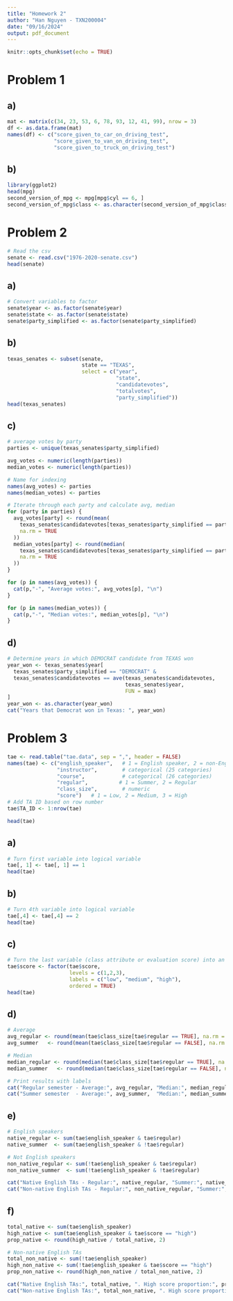 ```yaml
---
title: "Homework 2"
author: "Han Nguyen - TXN200004"
date: "09/16/2024"
output: pdf_document
---
```


```r
knitr::opts_chunk$set(echo = TRUE)
```

# Problem 1

## a)

```r
mat <- matrix(c(34, 23, 53, 6, 78, 93, 12, 41, 99), nrow = 3)
df <- as.data.frame(mat)
names(df) <- c("score_given_to_car_on_driving_test",
               "score_given_to_van_on_driving_test",
               "score_given_to_truck_on_driving_test")
```

## b)

```r
library(ggplot2)
head(mpg)
second_version_of_mpg <- mpg[mpg$cyl == 6, ]
second_version_of_mpg$class <- as.character(second_version_of_mpg$class)
```

# Problem 2

```r
# Read the csv
senate <- read.csv("1976-2020-senate.csv")
head(senate)
```

## a)

```r
# Convert variables to factor
senate$year <- as.factor(senate$year)
senate$state <- as.factor(senate$state)
senate$party_simplified <- as.factor(senate$party_simplified)
```

## b)

```r
texas_senates <- subset(senate, 
                        state == "TEXAS", 
                        select = c("year", 
                                   "state", 
                                   "candidatevotes", 
                                   "totalvotes", 
                                   "party_simplified"))
head(texas_senates)
```

## c)

```r
# average votes by party
parties <- unique(texas_senates$party_simplified)

avg_votes <- numeric(length(parties))
median_votes <- numeric(length(parties))

# Name for indexing
names(avg_votes) <- parties
names(median_votes) <- parties

# Iterate through each party and calculate avg, median
for (party in parties) {
  avg_votes[party] <- round(mean(
    texas_senates$candidatevotes[texas_senates$party_simplified == party], 
    na.rm = TRUE
  ))
  median_votes[party] <- round(median(
    texas_senates$candidatevotes[texas_senates$party_simplified == party], 
    na.rm = TRUE
  ))
}

for (p in names(avg_votes)) {
  cat(p,"-", "Average votes:", avg_votes[p], "\n")
}

for (p in names(median_votes)) {
  cat(p,"-", "Median votes:", median_votes[p], "\n")
}

```
## d)

```r
# Determine years in which DEMOCRAT candidate from TEXAS won
year_won <- texas_senates$year[
  texas_senates$party_simplified == "DEMOCRAT" & 
  texas_senates$candidatevotes == ave(texas_senates$candidatevotes, 
                                      texas_senates$year,
                                      FUN = max)
]
year_won <- as.character(year_won)
cat("Years that Democrat won in Texas: ", year_won)
```

# Problem 3

```r
tae <- read.table("tae.data", sep = ",", header = FALSE)
names(tae) <- c("english_speaker",   # 1 = English speaker, 2 = non-English
                "instructor",        # categorical (25 categories)
                "course",            # categorical (26 categories)
                "regular",          # 1 = Summer, 2 = Regular
                "class_size",        # numeric
                "score")   # 1 = Low, 2 = Medium, 3 = High
# Add TA ID based on row number
tae$TA_ID <- 1:nrow(tae)

head(tae)
```

## a)

```r
# Turn first variable into logical variable
tae[, 1] <- tae[, 1] == 1
head(tae)
```

## b)

```r
# Turn 4th variable into logical variable
tae[,4] <- tae[,4] == 2
head(tae)
```

## c)

```r
# Turn the last variable (class attribute or evaluation score) into an ordered factor variable with levels labeled as ‘low’, ‘medium’ and ‘high’
tae$score <- factor(tae$score,
                    levels = c(1,2,3),
                    labels = c("low", "medium", "high"),
                    ordered = TRUE)
head(tae)
```

## d)

```r
# Average
avg_regular <- round(mean(tae$class_size[tae$regular == TRUE], na.rm = TRUE), 2)
avg_summer   <- round(mean(tae$class_size[tae$regular == FALSE], na.rm = TRUE), 2)

# Median
median_regular <- round(median(tae$class_size[tae$regular == TRUE], na.rm = TRUE), 2)
median_summer   <- round(median(tae$class_size[tae$regular == FALSE], na.rm = TRUE), 2)

# Print results with labels
cat("Regular semester - Average:", avg_regular, "Median:", median_regular, "\n")
cat("Summer semester  - Average:", avg_summer,  "Median:", median_summer, "\n")
```

## e)

```r
# English speakers
native_regular <- sum(tae$english_speaker & tae$regular)
native_summer  <- sum(tae$english_speaker & !tae$regular)

# Not English speakers
non_native_regular <- sum(!tae$english_speaker & tae$regular)
non_native_summer  <- sum(!tae$english_speaker & !tae$regular)

cat("Native English TAs - Regular:", native_regular, "Summer:", native_summer, "\n")
cat("Non-native English TAs - Regular:", non_native_regular, "Summer:", non_native_summer, "\n")

```

## f)

```r
total_native <- sum(tae$english_speaker)
high_native <- sum(tae$english_speaker & tae$score == "high")
prop_native <- round(high_native / total_native, 2)

# Non-native English TAs
total_non_native <- sum(!tae$english_speaker)
high_non_native <- sum(!tae$english_speaker & tae$score == "high")
prop_non_native <- round(high_non_native / total_non_native, 2)

cat("Native English TAs:", total_native, ". High score proportion:", prop_native, "\n")
cat("Non-native English TAs:", total_non_native, ". High score proportion:", prop_non_native, "\n")
```


